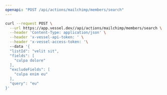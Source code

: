 ```yaml
---
openapi: "POST /api/actions/mailchimp/members/search"
---
```


<RequestExample>

```bash Request
curl --request POST \
  --url https://app.vessel.dev//api/actions/mailchimp/members/search \
  --header 'Content-Type: application/json' \
  --header 'x-vessel-api-token: ' \
  --header 'x-vessel-access-token: '\ 
  --data '{
  "listId": "velit sit",
  "fields": [
    "culpa dolore"
  ],
  "excludeFields": [
    "culpa enim eu"
  ],
  "query": "eu"
}'
```

</RequestExample>


      